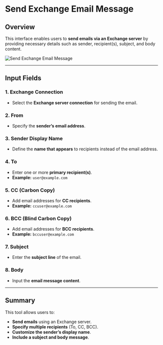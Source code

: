 # **Send Exchange Email Message**

## **Overview**

This interface enables users to **send emails via an Exchange server** by providing necessary details such as sender, recipient(s), subject, and body content.

![Send Exchange Email Message](../../assets/exchange-server/send-exchange-email-messages.png)

---

## **Input Fields**

### **1. Exchange Connection**

- Select the **Exchange server connection** for sending the email.

### **2. From**

- Specify the **sender’s email address**.

### **3. Sender Display Name**

- Define the **name that appears** to recipients instead of the email address.

### **4. To**

- Enter one or more **primary recipient(s)**.
- **Example:** `user@example.com`

### **5. CC (Carbon Copy)**

- Add email addresses for **CC recipients**.
- **Example:** `ccuser@example.com`

### **6. BCC (Blind Carbon Copy)**

- Add email addresses for **BCC recipients**.
- **Example:** `bccuser@example.com`

### **7. Subject**

- Enter the **subject line** of the email.

### **8. Body**

- Input the **email message content**.

---

## **Summary**

This tool allows users to:

- **Send emails** using an Exchange server.
- **Specify multiple recipients** (To, CC, BCC).
- **Customize the sender’s display name**.
- **Include a subject and body message**.